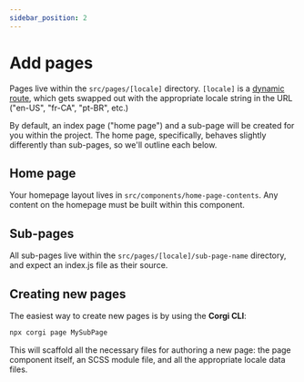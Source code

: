 ```yaml
---
sidebar_position: 2
---
```


# Add pages

Pages live within the `src/pages/[locale]` directory. `[locale]` is a [dynamic route](https://nextjs.org/docs/routing/dynamic-routes), which gets swapped out with the appropriate locale string in the URL ("en-US", "fr-CA", "pt-BR", etc.)

By default, an index page ("home page") and a sub-page will be created for you within the project. The home page, specifically, behaves slightly differently than sub-pages, so we'll outline each below.

## Home page

Your homepage layout lives in `src/components/home-page-contents`. Any content on the homepage must be built within this component.

## Sub-pages

All sub-pages live within the `src/pages/[locale]/sub-page-name` directory, and expect an index.js file as their source.

## Creating new pages

The easiest way to create new pages is by using the **Corgi CLI**:

```sh
npx corgi page MySubPage
```

This will scaffold all the necessary files for authoring a new page: the page component itself, an SCSS module file, and all the appropriate locale data files.
